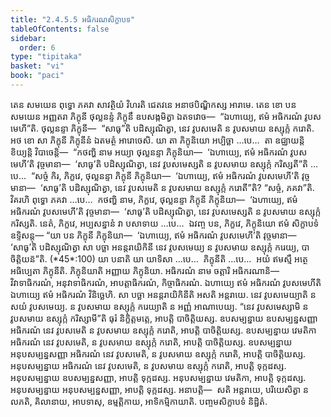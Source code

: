 ```yaml
---
title: "2.4.5.5 អធិករណសិក្ខាបទ"
tableOfContents: false
sidebar:
  order: 6
type: "tipitaka"
basket: "vi"
book: "paci"
---
```



<DynamicBreadcrumb />

<Division number="994" book="paci">

<Paragraph number="3025" book="paci">
តេន សមយេន ពុទ្ធោ ភគវា សាវត្ថិយំ វិហរតិ ជេតវនេ អនាថបិណ្ឌិកស្ស អារាមេ. តេន ខោ បន សមយេន អញ្ញតរា ភិក្ខុនី ថុល្លនន្ទំ ភិក្ខុនឹ ឧបសង្កមិត្វា ឯតទវោច—  “ឯហាយ្យេ, ឥមំ អធិករណំ វូបសមេហី”តិ. ថុល្លនន្ទា ភិក្ខុនី—  “សាធូ”តិ បដិស្សុណិត្វា, នេវ វូបសមេតិ ន វូបសមាយ ឧស្សុក្កំ ករោតិ.
</Paragraph>

<Paragraph number="3026" book="paci">
អថ ខោ សា ភិក្ខុនី ភិក្ខុនីនំ ឯតមត្ថំ អារោចេសិ. យា តា ភិក្ខុនិយោ អប្បិច្ឆា …បេ…  តា ឧជ្ឈាយន្តិ ខិយ្យន្តិ វិបាចេន្តិ—  “កថញ្ហិ នាម អយ្យា ថុល្លនន្ទា ភិក្ខុនិយា—  ‘ឯហាយ្យេ, ឥមំ អធិករណំ វូបសមេហី’តិ វុច្ចមានា—  ‘សាធូ’តិ បដិស្សុណិត្វា, នេវ វូបសមេស្សតិ ន វូបសមាយ ឧស្សុក្កំ ករិស្សតី”តិ …បេ…  “សច្ចំ កិរ, ភិក្ខវេ, ថុល្លនន្ទា ភិក្ខុនី ភិក្ខុនិយា—  ‘ឯហាយ្យេ, ឥមំ អធិករណំ វូបសមេហី’តិ វុច្ចមានា—  ‘សាធូ’តិ បដិស្សុណិត្វា, នេវ វូបសមេតិ ន វូបសមាយ ឧស្សុក្កំ ករោតី”តិ? “សច្ចំ, ភគវា”តិ. វិគរហិ ពុទ្ធោ ភគវា …បេ…  កថញ្ហិ នាម, ភិក្ខវេ, ថុល្លនន្ទា ភិក្ខុនី ភិក្ខុនិយា—  ‘ឯហាយ្យេ, ឥមំ អធិករណំ វូបសមេហី’តិ វុច្ចមានា—  ‘សាធូ’តិ បដិស្សុណិត្វា, នេវ វូបសមេស្សតិ ន វូបសមាយ ឧស្សុក្កំ ករិស្សតិ. នេតំ, ភិក្ខវេ, អប្បសន្នានំ វា បសាទាយ …បេ…  ឯវញ្ច បន, ភិក្ខវេ, ភិក្ខុនិយោ ឥមំ សិក្ខាបទំ ឧទ្ទិសន្តុ—
</Paragraph>

</Division>
<Division number="995" book="paci">

<Paragraph number="3027" book="paci">
<Emphasis>“យា បន ភិក្ខុនី ភិក្ខុនិយា—  ‘ឯហាយ្យេ, ឥមំ អធិករណំ វូបសមេហី’តិ វុច្ចមានា—  ‘សាធូ’តិ បដិស្សុណិត្វា សា បច្ឆា អនន្តរាយិកិនី នេវ វូបសមេយ្យ ន វូបសមាយ ឧស្សុក្កំ ករេយ្យ, បាចិត្តិយន៑”</Emphasis>តិ. (*45*:<Emphasis>100</Emphasis>)
</Paragraph>

</Division>
<Division number="996" book="paci">

<Paragraph number="3028" book="paci">
<Emphasis>យា បនា</Emphasis>តិ យា យាទិសា …បេ…  <Emphasis>ភិក្ខុនី</Emphasis>តិ …បេ…  អយំ ឥមស្មឹ អត្ថេ អធិប្បេតា ភិក្ខុនីតិ.
</Paragraph>

<Paragraph number="3029" book="paci">
<Emphasis>ភិក្ខុនិយា</Emphasis>តិ អញ្ញាយ ភិក្ខុនិយា.
</Paragraph>

<Paragraph number="3030" book="paci">
<Emphasis>អធិករណំ</Emphasis> នាម ចត្តារិ អធិករណានិ—  វិវាទាធិករណំ, អនុវាទាធិករណំ, អាបត្តាធិករណំ, កិច្ចាធិករណំ.
</Paragraph>

<Paragraph number="3031" book="paci">
<Emphasis>ឯហាយ្យេ ឥមំ អធិករណំ វូបសមេហី</Emphasis>តិ ឯហាយ្យេ ឥមំ អធិករណំ វិនិច្ឆេហិ.
</Paragraph>

<Paragraph number="3032" book="paci">
<Emphasis>សា បច្ឆា អនន្តរាយិកិនី</Emphasis>តិ អសតិ អន្តរាយេ.
</Paragraph>

<Paragraph number="3033" book="paci">
<Emphasis>នេវ វូបសមេយ្យា</Emphasis>តិ ន សយំ វូបសមេយ្យ.
</Paragraph>

<Paragraph number="3034" book="paci">
<Emphasis>ន វូបសមាយ ឧស្សុក្កំ ករេយ្យា</Emphasis>តិ ន អញ្ញំ អាណាបេយ្យ. “នេវ វូបសមេស្សាមិ ន វូបសមាយ ឧស្សុក្កំ ករិស្សាមី”តិ ធុរំ និក្ខិត្តមត្តេ, អាបត្តិ បាចិត្តិយស្ស.
</Paragraph>

</Division>
<Division number="997" book="paci">

<Paragraph number="3035" book="paci">
ឧបសម្បន្នាយ ឧបសម្បន្នសញ្ញា អធិករណំ នេវ វូបសមេតិ ន វូបសមាយ ឧស្សុក្កំ ករោតិ, អាបត្តិ បាចិត្តិយស្ស. ឧបសម្បន្នាយ វេមតិកា អធិករណំ នេវ វូបសមេតិ, ន វូបសមាយ ឧស្សុក្កំ ករោតិ, អាបត្តិ បាចិត្តិយស្ស. ឧបសម្បន្នាយ អនុបសម្បន្នសញ្ញា អធិករណំ នេវ វូបសមេតិ, ន វូបសមាយ ឧស្សុក្កំ ករោតិ, អាបត្តិ បាចិត្តិយស្ស.
</Paragraph>

<Paragraph number="3036" book="paci">
អនុបសម្បន្នាយ អធិករណំ នេវ វូបសមេតិ, ន វូបសមាយ ឧស្សុក្កំ ករោតិ, អាបត្តិ ទុក្កដស្ស. អនុបសម្បន្នាយ ឧបសម្បន្នសញ្ញា, អាបត្តិ ទុក្កដស្ស. អនុបសម្បន្នាយ វេមតិកា, អាបត្តិ ទុក្កដស្ស. អនុបសម្បន្នាយ អនុបសម្បន្នសញ្ញា, អាបត្តិ ទុក្កដស្ស.
</Paragraph>

</Division>
<Division number="998" book="paci">

<Paragraph number="3037" book="paci">
អនាបត្តិ—  សតិ អន្តរាយេ, បរិយេសិត្វា ន លភតិ, គិលានាយ, អាបទាសុ, ឧម្មត្តិកាយ, អាទិកម្មិកាយាតិ.

</Paragraph>
</Division>

<Paragraph number="3038" type="center" book="paci">
បញ្ចមសិក្ខាបទំ និដ្ឋិតំ.
</Paragraph>